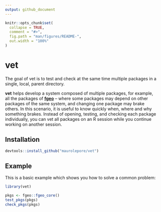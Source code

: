 ```yaml
---
output: github_document
---
```


<!-- README.md is generated from README.Rmd. Please edit that file -->

```r
knitr::opts_chunk$set(
  collapse = TRUE,
  comment = "#>",
  fig.path = "man/figures/README-",
  out.width = "100%"
)
```

# vet

The goal of vet is to test and check at the same time multiple packages in a single, local, parent directory. 

__vet__ helps develop a system composed of multiple packages, for example, all the packages of [__fgeo__](https://forestgeo.github.io/fgeo/) -- where some packages may depend on other packages of the same system, and changing one package may brake others. In this scenario, it is useful to know quickly when, where and why something brakes. Instead of opening, testing, and checking each package individually, you can vet all packages on an R session while you continue working on another session.

## Installation

``` r
devtools::install_github("maurolepore/vet")
```

## Example

This is a basic example which shows you how to solve a common problem:

```r
library(vet)

pkgs <- fgeo::fgeo_core()
test_pkgs(pkgs)
check_pkgs(pkgs)
```

